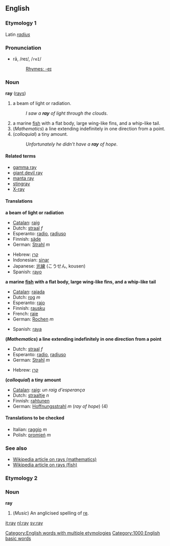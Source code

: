 ==English==
===Etymology 1===
Latin ''[[radius]]''

===Pronunciation===
*rā, /reɪ/, /<tt>reI</tt>/
*:[[Rhymes:English:-eɪ|Rhymes: -eɪ]]

===Noun===
'''ray''' ([[rays]])

#a beam of light or radiation.
#:''I saw a '''ray''' of light through the clouds''.
#a marine [[fish]] with a flat body, large wing-like fins, and a whip-like tail.
#(''Mathematics'') a line extending indefinitely in one direction from a point.
#(''colloquial'') a tiny amount.
#:''Unfortunately he didn't have a '''ray''' of hope''.

==== Related terms ====
*[[gamma ray]]
*[[giant devil ray]]
*[[manta ray]]
*[[stingray]]
*[[X-ray]]

==== Translations ====
'''a beam of light or radiation'''
{{top}}
*[[Catalan]]: [[raig]]
*Dutch: [[straal]] ''f''
*Esperanto: [[radio]], [[radiuso]]
*Finnish: [[säde]]
*German: [[Strahl]] ''m''
{{mid}}
*Hebrew: [[קרן]]
*Indonesian: [[sinar]]
*Japanese: [[光線]] (こうせん, kousen)
*Spanish: [[rayo]]
{{bottom}}

'''a marine [[fish]] with a flat body, large wing-like fins, and a whip-like tail'''
{{top}}
*[[Catalan]]: [[rajada]]
*Dutch: [[rog]] ''m''
*Esperanto: [[rajo]]
*Finnish: [[rausku]]
*French: [[raie]] {{f}}
*German: [[Rochen]] ''m''
{{mid}}
*Spanish: [[raya]]
{{bottom}}

'''(''Mathematics'') a line extending indefinitely in one direction from a point'''
{{top}}
*Dutch: [[straal]] ''f''
*Esperanto: [[radio]], [[radiuso]]
*German: [[Strahl]] ''m''
{{mid}}
*Hebrew: [[קרן]]
{{bottom}}

'''(''colloquial'') a tiny amount'''
{{top}}
*[[Catalan]]: [[raig]]: ''un raig d'esperança''
*Dutch: [[straaltje]] ''n''
*Finnish: [[rahtunen]]
*German: [[Hoffnungsstrahl]] ''m'' (''ray of hope'') (4)
{{mid}}
{{bottom}}

====Translations to be checked====
{{checktrans}}
*Italian: [[raggio]] ''m''
*Polish: [[promień]] ''m''

===See also===
*[[w:Ray|Wikipedia article on rays (mathematics)]]
*[[w:Ray (fish)|Wikipedia article on rays (fish)]]

===Etymology 2===
===Noun===
'''ray'''

#(''Music'') An anglicised spelling of [[re]].

[[Category:English words with multiple etymologies]]

[[Category:1000 English basic words]]

[[it:ray]]
[[nl:ray]]
[[sv:ray]]